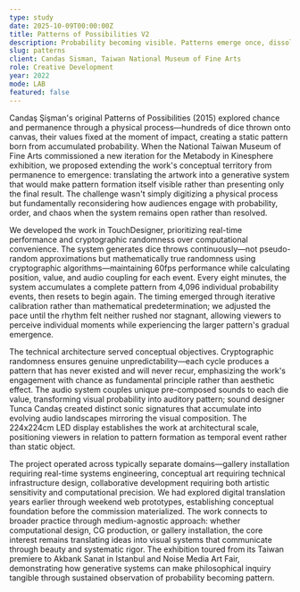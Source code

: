 ```yaml
---
type: study
date: 2025-10-09T00:00:00Z
title: Patterns of Possibilities V2
description: Probability becoming visible. Patterns emerge once, dissolve, never recur.
slug: patterns
client: Candas Sisman, Taiwan National Museum of Fine Arts
role: Creative Development
year: 2022
mode: LAB
featured: false
---
```


<MdxContent>

Candaş Şişman's original Patterns of Possibilities (2015) explored chance and permanence through a physical process—hundreds of dice thrown onto canvas, their values fixed at the moment of impact, creating a static pattern born from accumulated probability. When the National Taiwan Museum of Fine Arts commissioned a new iteration for the Metabody in Kinesphere exhibition, we proposed extending the work's conceptual territory from permanence to emergence: translating the artwork into a generative system that would make pattern formation itself visible rather than presenting only the final result. The challenge wasn't simply digitizing a physical process but fundamentally reconsidering how audiences engage with probability, order, and chaos when the system remains open rather than resolved.

We developed the work in TouchDesigner, prioritizing real-time performance and cryptographic randomness over computational convenience. The system generates dice throws continuously—not pseudo-random approximations but mathematically true randomness using cryptographic algorithms—maintaining 60fps performance while calculating position, value, and audio coupling for each event. Every eight minutes, the system accumulates a complete pattern from 4,096 individual probability events, then resets to begin again. The timing emerged through iterative calibration rather than mathematical predetermination; we adjusted the pace until the rhythm felt neither rushed nor stagnant, allowing viewers to perceive individual moments while experiencing the larger pattern's gradual emergence.

</MdxContent>

<MdxMedia>
	<MdxMediaItem src="P2A1.webm" />
</MdxMedia>

<MdxMedia>
	<MdxMediaItem src="P2D1.webp" />
</MdxMedia>

<MdxMedia>
	<MdxMediaItem src="P2D2.webp" />
</MdxMedia>

<MdxContent>

The technical architecture served conceptual objectives. Cryptographic randomness ensures genuine unpredictability—each cycle produces a pattern that has never existed and will never recur, emphasizing the work's engagement with chance as fundamental principle rather than aesthetic effect. The audio system couples unique pre-composed sounds to each die value, transforming visual probability into auditory pattern; sound designer Tunca Candaş created distinct sonic signatures that accumulate into evolving audio landscapes mirroring the visual composition. The 224x224cm LED display establishes the work at architectural scale, positioning viewers in relation to pattern formation as temporal event rather than static object.

</MdxContent>

<MdxMedia>
	<MdxMediaItem src="P2B1.webm" />
	<MdxMediaItem src="P2C1.webm" />
</MdxMedia>

<MdxContent>

The project operated across typically separate domains—gallery installation requiring real-time systems engineering, conceptual art requiring technical infrastructure design, collaborative development requiring both artistic sensitivity and computational precision. We had explored digital translation years earlier through weekend web prototypes, establishing conceptual foundation before the commission materialized. The work connects to broader practice through medium-agnostic approach: whether computational design, CG production, or gallery installation, the core interest remains translating ideas into visual systems that communicate through beauty and systematic rigor. The exhibition toured from its Taiwan premiere to Akbank Sanat in Istanbul and Noise Media Art Fair, demonstrating how generative systems can make philosophical inquiry tangible through sustained observation of probability becoming pattern.

</MdxContent>

<MdxMedia>
	<MdxMediaItem src="P2E1.webp" />
	<MdxMediaItem src="P2E2.webp" />
</MdxMedia>

